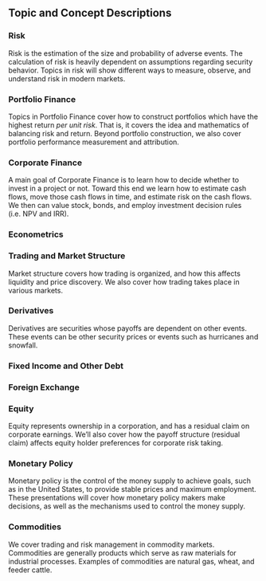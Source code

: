 ## Topic and Concept Descriptions

### Risk

Risk is the estimation of the size and probability of adverse events. The calculation of risk is heavily dependent on assumptions regarding security behavior.   Topics in risk will show different ways to measure, observe, and understand risk in modern markets.

### Portfolio Finance

Topics in Portfolio Finance cover how to construct portfolios which have the highest return *per unit risk*.  That is, it covers the idea and mathematics of balancing risk and return. Beyond portfolio construction, we also cover portfolio performance measurement and attribution.

### Corporate Finance

A main goal of Corporate Finance is to learn how to decide whether to invest in a project or not.  Toward this end we learn how to estimate cash flows, move those cash flows in time, and estimate risk on the cash flows.  We then can value stock, bonds, and employ investment decision rules (i.e. NPV and IRR).  

### Econometrics



### Trading and Market Structure

Market structure covers how trading is organized, and how this affects liquidity and price discovery.  We also cover how trading takes place in various markets.  

### Derivatives

Derivatives are securities whose payoffs are dependent on other events.  These events can be other security prices or events such as hurricanes and snowfall.

### Fixed Income and Other Debt

### Foreign Exchange

### Equity 

Equity represents ownership in a corporation, and has a residual claim on corporate earnings.  We'll also cover how the payoff structure (residual claim) affects equity holder preferences for corporate risk taking.  

### Monetary Policy

Monetary policy is the control of the money supply to achieve goals, such as in the United States, to provide stable prices and maximum employment.  These presentations will cover how monetary policy makers make decisions, as well as the mechanisms used to control the money supply.  

### Commodities

We cover trading and risk management in commodity markets.  Commodities are generally products which serve as raw materials for industrial processes. Examples of commodities are natural gas, wheat, and feeder cattle.  
